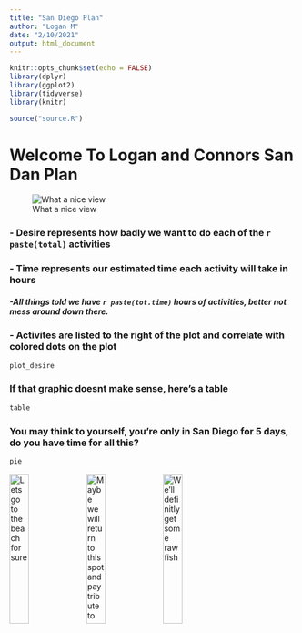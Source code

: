 ```yaml
---
title: "San Diego Plan"
author: "Logan M"
date: "2/10/2021"
output: html_document
---
```

```r
knitr::opts_chunk$set(echo = FALSE)
library(dplyr)
library(ggplot2)
library(tidyverse)
library(knitr)

source("source.R")
```

# Welcome To Logan and Connors San Dan Plan
![What a nice view](img/IMG_1760.jpeg)

### - Desire represents how badly we want to do each of the `r paste(total)` activities
### - Time represents our estimated time each activity will take in hours
##### -All things told we have `r paste(tot.time)` hours of activities, better not mess around down there.
### - Activites are listed to the right of the plot and correlate with colored dots on the plot

```r
plot_desire
```

### If that graphic doesnt make sense, here's a table
```r
table
```
### You may think to yourself, you're only in San Diego for 5 days, do you have time for all this?
```r
pie
```
![Lets go to the beach for sure](img/IMG_1675.jpeg){width=26%}
![Maybe we will return to this spot and pay tribute to garry](img/IMG_1737.jpeg){width=26%}
![We'll definitly get some raw fish](img/IMG_7294.jpeg){width=26%}













